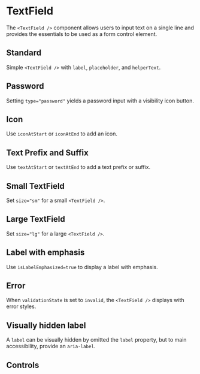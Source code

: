 
<Meta of={TextFieldStories} />

# TextField

The `<TextField />` component allows users to input text on a single line and provides the essentials to be used as a form control element.

## Standard

Simple `<TextField />` with `label`, `placeholder`, and `helperText`.

<Canvas of={TextFieldStories.Standard} />

## Password

Setting `type="password"` yields a password input with a visibility icon button.

<Canvas of={TextFieldStories.Password} />

## Icon

Use `iconAtStart` or `iconAtEnd` to add an icon.

<Canvas of={TextFieldStories.Icon} />

## Text Prefix and Suffix

Use `textAtStart` or `textAtEnd` to add a text prefix or suffix.

<Canvas of={TextFieldStories.PrefixAndSuffix} />

## Small TextField

Set `size="sm"` for a small `<TextField />`.

<Canvas of={TextFieldStories.SmallTextFields} />

## Large TextField

Set `size="lg"` for a large `<TextField />`.

<Canvas of={TextFieldStories.LargeTextFields} />

## Label with emphasis

Use `isLabelEmphasized=true` to display a label with emphasis.

<Canvas of={TextFieldStories.LabelWithEmphasis} />

## Error

When `validationState` is set to `invalid`, the `<TextField />` displays with error styles.

<Canvas of={TextFieldStories.Error} />

## Visually hidden label

A `label` can be visually hidden by omitted the `label` property, but to main accessibility, provide an `aria-label`.

<Canvas of={TextFieldStories.VisuallyHiddenLabel} />

## Controls

<Canvas of={TextFieldStories.Controls} />

<Controls of={TextFieldStories.Controls} />
